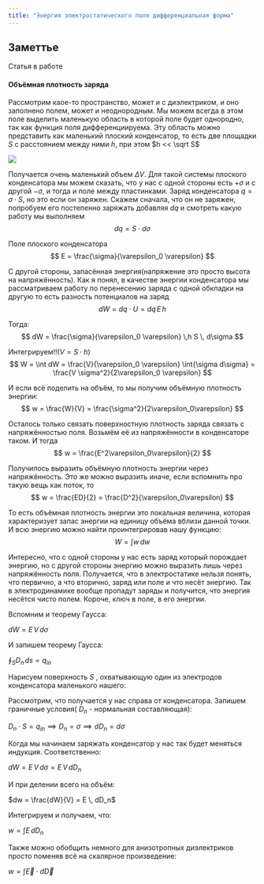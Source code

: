 ```yaml
---
title: "Энергия электростатического поля дифференциальная форма"
---
```


::: {.callout-important}
## Заметтье
Статья в работе
:::

#### Объёмная плотность заряда

Рассмотрим каое-то пространство, может и с диэлектриком, и оно заполнено полем, может и неоднородным. Мы можем всегда в этом поле выделить маленькую область в которой поле будет однородно, так как функция поля дифференциируема. Эту область можно представить как маленький плоский конденсатор, то есть две площадки $S$ с расстоянием между ними $h$, при этом $h << \sqrt S$

![](P10_ElStatEngDiffform/1.png){fig-align="center"}

Получается очень маленький объем $\Delta V$. Для такой системы плоского конденсатора мы можем сказать, что у нас с одной стороны есть $+ \sigma$ и с другой $- \sigma$, и тогда и поле между пластинками. Заряд конденсатора $q = \sigma \cdot S$, но это если он заряжен. Скажем сначала, что он не заряжен, попробуем его постепенно заряжать добавляя $dq$ и смотреть какую работу мы выполняем
$$
dq = S \cdot d\sigma
$$

Поле плоского конденсатора
$$
E = \frac{\sigma}{\varepsilon_0 \varepsilon}
$$

С другой стороны, запасённая энергия(напряжение это просто высота на напряжённость). Как я понял, в качестве энергии конденсатора мы рассматриваем работу по перенесению заряда с одной обкладки на другую то есть разность потенциалов на заряд
$$
dW = dq \cdot U = dq \,E \,h
$$

Тогда:
$$
dW = \frac{\sigma}{\varepsilon_0 \varepsilon} \,h S \, d\sigma
$$

Интегрируем!!($V = S\cdot h$)
$$
W = \int dW = \frac{V}{\varepsilon_0 \varepsilon} \int{\sigma d\sigma} = \frac{V \sigma^2}{2\varepsilon_0 \varepsilon}
$$

И если всё поделить на объём, то мы получим объёмную плотность энергии:
$$
w = \frac{W}{V} = \frac{\sigma^2}{2\varepsilon_0\varepsilon}
$$

Осталось только связать поверхностную плотность заряда связать с напряжённостью поля. Возьмём её из напряжённости в конденсаторе таком. И тогда
$$
w = \frac{E^2\varepsilon_0\varepsilon}{2}
$$

Получилось выразить объёмную плотность энергии через напряжённость. Это же можно выразить иначе, если вспомнить про такую вещь как поток, то
$$
w = \frac{ED}{2} = \frac{D^2}{\varepsilon_0\varepsilon}
$$

То есть объёмная плотность энергии это локальная величина, которая характеризует запас энергии на единицу объёма вблизи данной точки. И всю энергию можно найти проинтегрировав нашу функцию:
$$
W = \int{w \, dw}
$$

Интересно, что с одной стороны у нас есть заряд который порождает энергию, но с другой стороны энергию можно выразить лишь через напряжённость поля. Получается, что в электростатике нельзя понять, что первично, а что вторично, заряд или поле и что несёт энергию. Так в электродинамике вообще пропадут заряды и получится, что энергия несётся чисто полем. Короче, ключ в поле, в его энергии.   

Вспомним и теорему Гаусса:

$dW = E \, V\,d\sigma$

И запишем теорему Гаусса:

$\oint_S {D_n \,ds} = q_{in}$

Нарисуем поверхность 
$S$
, охватывающую один из электродов конденсатора маленького нашего:

Рассмотрим, что получается у нас справа от конденсатора. Запишем граничные условия(
$D_n$
 - нормальная составляющая):

$D_n \cdot S = q_{in} \implies D_n = \sigma \implies dD_n = d\sigma$

Когда мы начинаем заряжать конденсатор у нас так будет меняться индукция. Соответственно:

$dW = E \, V\,d\sigma = E \, V\,dD_n$

И при делении всего на объём:

$dw = \frac{dW}{V} = E \, dD_n$

Интегрируем и получаем, что:

$w = \int{E \, dD_n}$

Также можно обобщить немного для анизотропных диэлектриков просто поменяв всё на скалярное произведение:

$w = \int{\vec E \cdot  d \vec D}$
